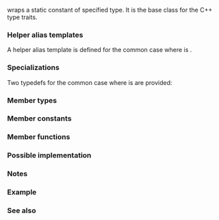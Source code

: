 {{cpp/title|integral_constant}}
{{cpp/meta/navbar}}
{{dcl begin}}
{{dcl header|type_traits}}
{{dcl|since=c++11|1=
template&lt; class T, T v &gt;
struct integral_constant;
}}
{{dcl end}}

{{tt|std::integral_constant}} wraps a static constant of specified type. It is the base class for the C++ type traits.

{{cpp/types/nospec}}

===Helper alias templates===
A helper alias template {{tt|std::bool_constant}} is defined for the common case where {{tt|T}} is {{c/core|bool}}.
{{ddcl|since=c++17|1=
template&lt; bool B &gt;
using bool_constant = integral_constant&lt;bool, B&gt;;
}}

===Specializations===
Two typedefs for the common case where {{tt|T}} is {{c/core|bool}} are provided:

{{dsc begin}}
{{dsc header|type_traits}}
{{dsc hitem|Name|Definition}}
{{dsc|{{tt|true_type}}|{{c/core|std::integral_constant&lt;bool, true&gt;}}}}
{{dsc|{{tt|false_type}}|{{c/core|std::integral_constant&lt;bool, false&gt;}}}}
{{dsc end}}

===Member types===
{{dsc begin}}
{{dsc hitem|Name|Definition}}
{{dsc|{{tt|value_type}}|{{c/core|T}}}}
{{dsc|{{tt|type}}|{{c/core|std::integral_constant&lt;T, v&gt;}}}}
{{dsc end}}

===Member constants===
{{dsc begin}}
{{dsc hitem|Name|Value}}
{{dsc mem sconst|nolink=true|{{dsc small|{{c/core|constexpr T}}}} value|{{c|v}}}}
{{dsc end}}

===Member functions===
{{dsc begin}}
{{dsc inc|cpp/types/integral_constant/dsc operator value_type}}
{{dsc inc|cpp/types/integral_constant/dsc operator()}}
{{dsc end}}

{{member|{{small|std::integral_constant::}}operator value_type|2=
{{ddcl|1=
constexpr operator value_type() const noexcept;
}}
Conversion function. Returns the wrapped value.
}}

{{member|{{small|std::integral_constant::}}operator()|2=
{{ddcl|since=c++14|1=
constexpr value_type operator()() const noexcept;
}}
Returns the wrapped value. This function enables {{tt|std::integral_constant}} to serve as a source of compile-time function objects.
}}

===Possible implementation===
{{eq fun
|1=
template&lt;class T, T v&gt;
struct integral_constant
{
    static constexpr T value = v;
    using value_type = T;
    using type = integral_constant; // using injected-class-name
    constexpr operator value_type() const noexcept { return value; }
    constexpr value_type operator()() const noexcept { return value; } // since c++14
};
}}

===Notes===
{{ftm begin|std=yes|comment=yes}}
{{ftm|__cpp_lib_integral_constant_callable|{{tt|std::integral_constant::operator()}}|value=201304L|std=C++14}}
{{ftm|__cpp_lib_bool_constant|{{tt|std::bool_constant}}|value=201505L|std=C++17}}
{{ftm end}}

===Example===
{{example
|code=
#include &lt;type_traits&gt;

using two_t = std::integral_constant&lt;int, 2&gt;;
using four_t = std::integral_constant&lt;int, 4&gt;;

static_assert(not std::is_same_v&lt;two_t, four_t&gt;);
static_assert(two_t::value * 2 == four_t::value, "2*2 != 4");
static_assert(two_t() &lt;&lt; 1 == four_t() &gt;&gt; 0, "2*2 != 4");

enum class E{ e1, e2 };
using c1 = std::integral_constant&lt;E, E::e1&gt;;
using c2 = std::integral_constant&lt;E, E::e2&gt;;
static_assert(c1::value != E::e2);
static_assert(c1() == E::e1);
static_assert(std::is_same_v&lt;c2, c2&gt;);

int main() {}
}}

===See also===
{{dsc begin}}
{{dsc inc|cpp/utility/dsc integer_sequence}}
{{dsc end}}

{{langlinks|de|es|fr|it|ja|pt|ru|zh}}